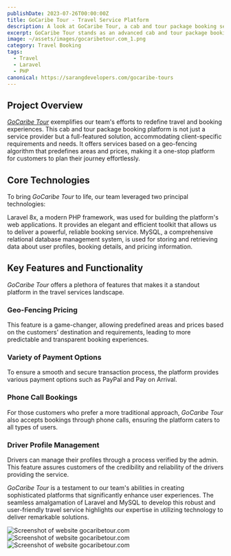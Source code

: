 ```yaml
---
publishDate: 2023-07-26T00:00:00Z
title: GoCaribe Tour - Travel Service Platform
description: A look at GoCaribe Tour, a cab and tour package booking service made easy and efficient by our team.
excerpt: GoCaribe Tour stands as an advanced cab and tour package booking platform built by our team, featuring pre-defined geo-fencing-based pricing, multiple payment options, phone call bookings, and driver profile management.
image: ~/assets/images/gocaribetour.com_1.png
category: Travel Booking
tags:
  - Travel
  - Laravel
  - PHP
canonical: https://sarangdevelopers.com/gocaribe-tours
---
```


## Project Overview

[_GoCaribe Tour_](https://gocaribetour.com/) exemplifies our team's efforts to redefine travel and booking experiences. This cab and tour package booking platform is not just a service provider but a full-featured solution, accommodating client-specific requirements and needs. It offers services based on a geo-fencing algorithm that predefines areas and prices, making it a one-stop platform for customers to plan their journey effortlessly.

## Core Technologies

To bring _GoCaribe Tour_ to life, our team leveraged two principal technologies:

<DListItem dt="PHP - Laravel 8x">
  Laravel 8x, a modern PHP framework, was used for building the platform's web applications. It provides an elegant and efficient toolkit that allows us to deliver a powerful, reliable booking service.
</DListItem>

<DListItem dt="MySQL">
  MySQL, a comprehensive relational database management system, is used for storing and retrieving data about user profiles, booking details, and pricing information.
</DListItem>

## Key Features and Functionality

_GoCaribe Tour_ offers a plethora of features that makes it a standout platform in the travel services landscape.

### Geo-Fencing Pricing

This feature is a game-changer, allowing predefined areas and prices based on the customers' destination and requirements, leading to more predictable and transparent booking experiences.

### Variety of Payment Options

To ensure a smooth and secure transaction process, the platform provides various payment options such as PayPal and Pay on Arrival.

### Phone Call Bookings

For those customers who prefer a more traditional approach, _GoCaribe Tour_ also accepts bookings through phone calls, ensuring the platform caters to all types of users.

### Driver Profile Management

Drivers can manage their profiles through a process verified by the admin. This feature assures customers of the credibility and reliability of the drivers providing the service.

_GoCaribe Tour_ is a testament to our team's abilities in creating sophisticated platforms that significantly enhance user experiences. The seamless amalgamation of Laravel and MySQL to develop this robust and user-friendly travel service highlights our expertise in utilizing technology to deliver remarkable solutions.


<Image src={screenShot1} width={750} alt="Screenshot of website gocaribetour.com" />
<Image src={screenShot2} width={750} alt="Screenshot of website gocaribetour.com" />
<Image src={screenShot3} width={750} alt="Screenshot of website gocaribetour.com" />
